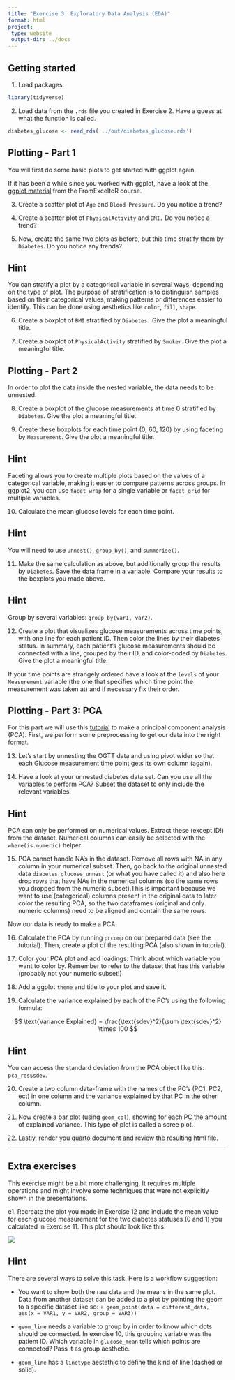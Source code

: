 ```yaml
---
title: "Exercise 3: Exploratory Data Analysis (EDA)"
format: html
project:
 type: website
 output-dir: ../docs
---
```


## Getting started 

1. Load packages. 

```r
library(tidyverse)
```

2. Load data from the `.rds` file you created in Exercise 2. Have a guess at what the function is called. 

```r
diabetes_glucose <- read_rds('../out/diabetes_glucose.rds')
```

## Plotting - Part 1

You will first do some basic plots to get started with ggplot again. 

If it has been a while since you worked with ggplot, have a look at the [ggplot material](https://center-for-health-data-science.github.io/FromExceltoR/Presentations/presentation3.html) from the FromExceltoR course.

3. Create a scatter plot of `Age` and `Blood Pressure`. Do you notice a trend?

4. Create a scatter plot of `PhysicalActivity` and `BMI.` Do you notice a trend?

5. Now, create the same two plots as before, but this time stratify them by `Diabetes`. Do you notice any trends?

::: {.callout-tip collapse="true"}
## Hint

You can stratify a plot by a categorical variable in several ways, depending on the type of plot. The purpose of stratification is to distinguish samples based on their categorical values, making patterns or differences easier to identify. This can be done using aesthetics like `color`, `fill`, `shape`. 

:::


6. Create a boxplot of `BMI` stratified by `Diabetes.` Give the plot a meaningful title.


7. Create a boxplot of `PhysicalActivity` stratified by `Smoker`. Give the plot a meaningful title.


## Plotting - Part 2

In order to plot the data inside the nested variable, the data needs to be unnested. 

8. Create a boxplot of the glucose measurements at time 0 stratified by `Diabetes`. Give the plot a meaningful title.

9. Create these boxplots for each time point (0, 60, 120) by using faceting by `Measurement`. Give the plot a meaningful title.

::: {.callout-tip collapse="true"}
## Hint
Faceting allows you to create multiple plots based on the values of a categorical variable, making it easier to compare patterns across groups. In ggplot2, you can use `facet_wrap` for a single variable or `facet_grid` for multiple variables.

:::

10. Calculate the mean glucose levels for each time point. 

::: {.callout-tip collapse="true"}
## Hint
You will need to use `unnest()`, `group_by()`, and `summerise()`.

:::

11. Make the same calculation as above, but additionally group the results by `Diabetes`. Save the data frame in a variable. Compare your results to the boxplots you made above. 

::: {.callout-tip collapse="true"}
## Hint
Group by several variables: `group_by(var1, var2)`.

:::

12. Create a plot that visualizes glucose measurements across time points, with one line for each patient ID. Then color the lines by their diabetes status. In summary, each patient's glucose measurements should be connected with a line, grouped by their ID, and color-coded by `Diabetes`. Give the plot a meaningful title. 

If your time points are strangely ordered have a look at the `levels` of your `Measurement` variable (the one that specifies which time point the measurement was taken at) and if necessary fix their order.

## Plotting - Part 3: PCA 

For this part we will use this [tutorial](https://cran.r-project.org/web/packages/ggfortify/vignettes/plot_pca.html) to make a principal component analysis (PCA). First, we perform some preprocessing to get our data into the right format. 

13. Let's start by unnesting the OGTT data and using pivot wider so that each Glucose measurement time point gets its own column (again). 

14. Have a look at your unnested diabetes data set. Can you use all the variables to perform PCA? Subset the dataset to only include the relevant variables.

::: {.callout-tip collapse="true"}
## Hint
PCA can only be performed on numerical values. Extract these (except ID!) from the dataset. 
Numerical columns can easily be selected with the `where(is.numeric)` helper.
:::

15. PCA cannot handle NA's in the dataset. Remove all rows with NA in any column in your numerical subset. 
Then, go back to the original unnested data `diabetes_glucose_unnest` (or what you have called it) and also here drop rows that have NAs in the numerical columns (so the same rows you dropped from the numeric subset).This is important because we want to use (categorical) columns present in the original data to later color the resulting PCA, so the two dataframes (original and only numeric columns) need to be aligned and contain the same rows.


Now our data is ready to make a PCA.

16. Calculate the PCA by running `prcomp` on our prepared data (see the tutorial). Then, create a plot of the resulting PCA (also shown in tutorial).


17. Color your PCA plot and add loadings. Think about which variable you want to color by. Remember to refer to the dataset that has this variable (probably not your numeric subset!)

18. Add a ggplot `theme` and title to your plot and save it. 


19. Calculate the variance explained by each of the PC's using the following formula:

$$
\text{Variance Explained} = \frac{\text{sdev}^2}{\sum \text{sdev}^2} \times 100
$$

::: {.callout-tip collapse="true"}
## Hint

You can access the standard deviation from the PCA object like this: `pca_res$sdev`. 

:::

20. Create a two column data-frame with the names of the PC's (PC1, PC2, ect) in one column and the variance explained by that PC in the other column. 


21. Now create a bar plot (using `geom_col`), showing for each PC the amount of explained variance. This type of plot is called a scree plot.  


22. Lastly, render you quarto document and review the resulting html file.

-------------------------------

## Extra exercises

This exercise might be a bit more challenging. It requires multiple operations and might involve some techniques that were not explicitly shown in the presentations.  

e1. Recreate the plot you made in Exercise 12 and include the mean value for each glucose measurement for the two diabetes statuses (0 and 1) you calculated in Exercise 11. This plot should look like this:

![](../out/figure3_13.png){fig-align="center"}


::: {.callout-tip collapse="true"}
## Hint
There are several ways to solve this task. Here is a workflow suggestion:

  - You want to show both the raw data and the means in the same plot. Data from another dataset can be added to a plot by pointing the geom to a specific dataset like so: `+ geom_point(data = different_data, aes(x = VAR1, y = VAR2, group = VAR3))`
 
  - `geom_line` needs a variable to group by in order to know which dots should be connected. In exercise 10, this grouping variable was the patient ID. Which variable in `glucose_mean` tells which points are connected? Pass it as group aesthetic.  
  
  - `geom_line` has a `linetype` aestethic to define the kind of line (dashed or solid). 

::: 

